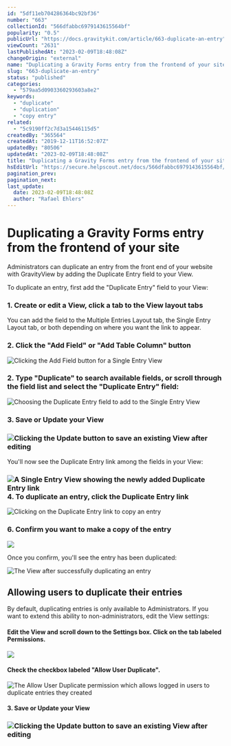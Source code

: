 ```yaml
---
id: "5df11eb704286364bc92bf36"
number: "663"
collectionId: "566dfabbc6979143615564bf"
popularity: "0.5"
publicUrl: "https://docs.gravitykit.com/article/663-duplicate-an-entry"
viewCount: "2631"
lastPublishedAt: "2023-02-09T18:48:08Z"
changeOrigin: "external"
name: "Duplicating a Gravity Forms entry from the frontend of your site"
slug: "663-duplicate-an-entry"
status: "published"
categories: 
  - "579aa5d0903360293603a8e2"
keywords: 
  - "duplicate"
  - "duplication"
  - "copy entry"
related: 
  - "5c9190ff2c7d3a15446115d5"
createdBy: "365564"
createdAt: "2019-12-11T16:52:07Z"
updatedBy: "80506"
updatedAt: "2023-02-09T18:48:08Z"
title: "Duplicating a Gravity Forms entry from the frontend of your site"
hsEditUrl: "https://secure.helpscout.net/docs/566dfabbc6979143615564bf/article/5df11eb704286364bc92bf36"
pagination_prev: 
pagination_next: 
last_update:
  date: 2023-02-09T18:48:08Z
  author: "Rafael Ehlers"
---
```


# Duplicating a Gravity Forms entry from the frontend of your site

Administrators can duplicate an entry from the front end of your website with GravityView by adding the Duplicate Entry field to your View.

To duplicate an entry, first add the "Duplicate Entry" field to your View:

### 1. Create or edit a View, click a tab to the View layout tabs

You can add the field to the Multiple Entries Layout tab, the Single Entry Layout tab, or both depending on where you want the link to appear.

### 2. Click the "Add Field" or "Add Table Column" button

![Clicking the Add Field button for a Single Entry View](https://i.gravitykit.com/0dNd60+)

### 2. Type "Duplicate" to search available fields, or scroll through the field list and select the "Duplicate Entry" field:

![Choosing the Duplicate Entry field to add to the Single Entry View](https://i.gravitykit.com/wiRJH5+)

###  3. Save or Update your View

### ![Clicking the Update button to save an existing View after editing](https://s3.amazonaws.com/helpscout.net/docs/assets/54c58489e4b051242988532c/images/5df126da04286364bc92bfbf/file-811CuWQdlw.png)

You'll now see the Duplicate Entry link among the fields in your View:

### ![A Single Entry View showing the newly added Duplicate Entry link](https://s3.amazonaws.com/helpscout.net/docs/assets/54c58489e4b051242988532c/images/5df12b082c7d3a7e9ae500bf/file-bcSkOfhPBa.png)4. To duplicate an entry, click the Duplicate Entry link

![Clicking on the Duplicate Entry link to copy an entry](https://s3.amazonaws.com/helpscout.net/docs/assets/54c58489e4b051242988532c/images/5df12b9f2c7d3a7e9ae500c3/file-UsTuOJCTEn.png)

### 6. Confirm you want to make a copy of the entry

![](https://s3.amazonaws.com/helpscout.net/docs/assets/54c58489e4b051242988532c/images/5df12c2504286364bc92c006/file-SqluQZnMUY.png)

Once you confirm, you'll see the entry has been duplicated:

![The View after successfully duplicating an entry](https://s3.amazonaws.com/helpscout.net/docs/assets/54c58489e4b051242988532c/images/5df12c9d04286364bc92c010/file-sDIKCCYYXZ.png)

## Allowing users to duplicate their entries

By default, duplicating entries is only available to Administrators. If you want to extend this ability to non-administrators, edit the View settings:

####  Edit the View and scroll down to the Settings box. Click on the tab labeled Permissions.

![](https://i.gravitykit.com/oirVZ3+)

####  Check the checkbox labeled "Allow User Duplicate".

![The Allow User Duplicate permission which allows logged in users to duplicate entries they created](https://i.gravitykit.com/Q1YxPa+)

####  3. Save or Update your View

### ![Clicking the Update button to save an existing View after editing](https://s3.amazonaws.com/helpscout.net/docs/assets/54c58489e4b051242988532c/images/5df126da04286364bc92bfbf/file-811CuWQdlw.png)
